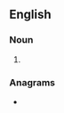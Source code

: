 ==English==

===Noun===
{{head|en|noun plural form}}

# {{plural of|translocation|lang=en}}

===Anagrams===
* {{anagrams|en|a=aacilnnoorsstt|cotranslations}}